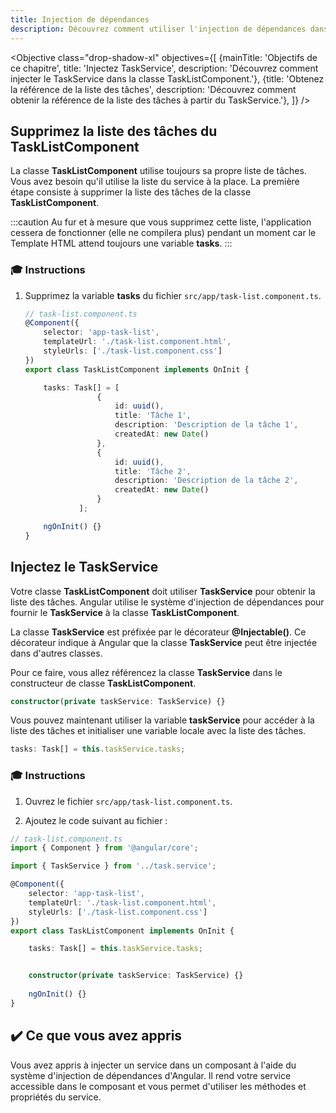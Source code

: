 ```yaml
---
title: Injection de dépendances
description: Découvrez comment utiliser l'injection de dépendances dans une application Angular.
---
```



<Objective class="drop-shadow-xl" objectives={[
{mainTitle: 'Objectifs de ce chapitre', title: 'Injectez TaskService', description: 'Découvrez comment injecter le TaskService dans la classe TaskListComponent.'},
{title: 'Obtenez la référence de la liste des tâches', description: 'Découvrez comment obtenir la référence de la liste des tâches à partir du TaskService.'},
]} />

## Supprimez la liste des tâches du TaskListComponent

La classe **TaskListComponent** utilise toujours sa propre liste de tâches.
Vous avez besoin qu'il utilise la liste du service à la place. La première étape consiste à supprimer la liste des tâches de la classe **TaskListComponent**.

:::caution
Au fur et à mesure que vous supprimez cette liste, l'application cessera de fonctionner (elle ne compilera plus) pendant un moment car le Template HTML attend toujours une variable **tasks**.
:::

### 🎓 Instructions

<Steps>

1. Supprimez la variable **tasks** du fichier `src/app/task-list.component.ts`.

    ```typescript del={"Supprimez la liste des tâches": 8-22}
    // task-list.component.ts
    @Component({
        selector: 'app-task-list',
        templateUrl: './task-list.component.html',
        styleUrls: ['./task-list.component.css']
    })
    export class TaskListComponent implements OnInit {

        tasks: Task[] = [
                    {
                        id: uuid(),
                        title: 'Tâche 1',
                        description: 'Description de la tâche 1',
                        createdAt: new Date()
                    },
                    {
                        id: uuid(),
                        title: 'Tâche 2',
                        description: 'Description de la tâche 2',
                        createdAt: new Date()
                    }
                ];

        ngOnInit() {}
    }
    ```

</Steps>

## Injectez le TaskService

Votre classe **TaskListComponent** doit utiliser **TaskService** pour obtenir la liste des tâches.
Angular utilise le système d'injection de dépendances pour fournir le **TaskService** à la classe **TaskListComponent**.

La classe **TaskService** est préfixée par le décorateur **@Injectable()**. Ce décorateur indique à Angular que la classe **TaskService** peut être injectée dans d'autres classes.

Pour ce faire, vous allez référencez la classe **TaskService** dans le constructeur de classe **TaskListComponent**.

```ts
constructor(private taskService: TaskService) {}
```

Vous pouvez maintenant utiliser la variable **taskService** pour accéder à la liste des tâches et initialiser une variable locale avec la liste des tâches.

```ts
tasks: Task[] = this.taskService.tasks;
```

### 🎓 Instructions

1. Ouvrez le fichier `src/app/task-list.component.ts`.

2. Ajoutez le code suivant au fichier :

```typescript ins={"Importez TaskService": 3-4} ins={"Créez une variable de tâches et initialisez-la avec la liste TaskService": 12-13} ins={"Injectez le TaskService dans le constructeur de la classe": 15-16}
// task-list.component.ts
import { Component } from '@angular/core';

import { TaskService } from '../task.service';

@Component({
    selector: 'app-task-list',
    templateUrl: './task-list.component.html',
    styleUrls: ['./task-list.component.css']
})
export class TaskListComponent implements OnInit {

    tasks: Task[] = this.taskService.tasks;


    constructor(private taskService: TaskService) {}
    
    ngOnInit() {}
}
```

## ✔️ Ce que vous avez appris

Vous avez appris à injecter un service dans un composant à l'aide du système d'injection de dépendances d'Angular.
Il rend votre service accessible dans le composant et vous permet d'utiliser les méthodes et propriétés du service.

